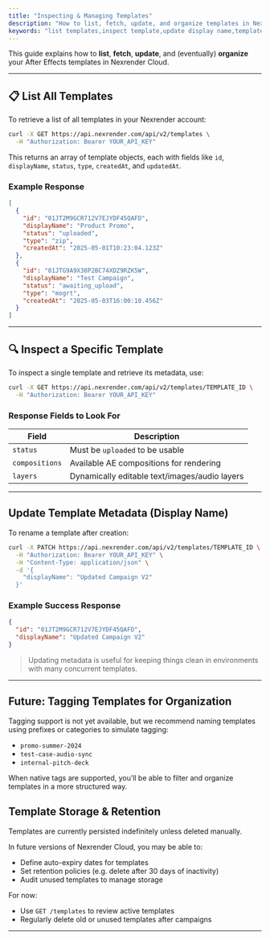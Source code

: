 ```yaml
---
title: "Inspecting & Managing Templates"
description: "How to list, fetch, update, and organize templates in Nexrender Cloud."
keywords: "list templates,inspect template,update display name,template tags,template retention"
---
```


This guide explains how to **list**, **fetch**, **update**, and (eventually) **organize** your After Effects templates in Nexrender Cloud.

---

## 📋 List All Templates

To retrieve a list of all templates in your Nexrender account:

```bash
curl -X GET https://api.nexrender.com/api/v2/templates \
  -H "Authorization: Bearer YOUR_API_KEY"
```

This returns an array of template objects, each with fields like `id`, `displayName`, `status`, `type`, `createdAt`, and `updatedAt`.

### Example Response

```json
[
  {
    "id": "01JT2M9GCR712V7EJYDF45QAFD",
    "displayName": "Product Promo",
    "status": "uploaded",
    "type": "zip",
    "createdAt": "2025-05-01T10:23:04.123Z"
  },
  {
    "id": "01JTG9A9X38P2BC74XDZ9RZK5W",
    "displayName": "Test Campaign",
    "status": "awaiting_upload",
    "type": "mogrt",
    "createdAt": "2025-05-03T16:00:10.456Z"
  }
]
```

---

## 🔍 Inspect a Specific Template

To inspect a single template and retrieve its metadata, use:

```bash
curl -X GET https://api.nexrender.com/api/v2/templates/TEMPLATE_ID \
  -H "Authorization: Bearer YOUR_API_KEY"
```

### Response Fields to Look For

| Field          | Description                                   |
| -------------- | --------------------------------------------- |
| `status`       | Must be `uploaded` to be usable               |
| `compositions` | Available AE compositions for rendering       |
| `layers`       | Dynamically editable text/images/audio layers |

---

## Update Template Metadata (Display Name)

To rename a template after creation:

```bash
curl -X PATCH https://api.nexrender.com/api/v2/templates/TEMPLATE_ID \
  -H "Authorization: Bearer YOUR_API_KEY" \
  -H "Content-Type: application/json" \
  -d '{
    "displayName": "Updated Campaign V2"
  }'
```

### Example Success Response

```json
{
  "id": "01JT2M9GCR712V7EJYDF45QAFD",
  "displayName": "Updated Campaign V2"
}
```

> Updating metadata is useful for keeping things clean in environments with many concurrent templates.

---

## Future: Tagging Templates for Organization

Tagging support is not yet available, but we recommend naming templates using prefixes or categories to simulate tagging:

- `promo-summer-2024`
- `test-case-audio-sync`
- `internal-pitch-deck`

When native tags are supported, you’ll be able to filter and organize templates in a more structured way.

## Template Storage & Retention

Templates are currently persisted indefinitely unless deleted manually.

In future versions of Nexrender Cloud, you may be able to:

- Define auto-expiry dates for templates
- Set retention policies (e.g. delete after 30 days of inactivity)
- Audit unused templates to manage storage

For now:

- Use `GET /templates` to review active templates
- Regularly delete old or unused templates after campaigns

---